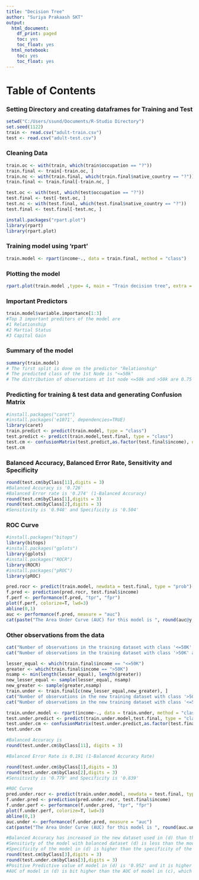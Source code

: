 ```yaml
---
title: "Decision Tree"
author: "Suriya Prakaash SKT"
output:
  html_document:
    df_print: paged
    toc: yes
    toc_float: yes
  html_notebook:
    toc: yes
    toc_float: yes
---
```


# Table of Contents

### Setting Directory and creating dataframes for Training and Test
```r
setwd("C:/Users/ssund/Documents/R-Studio Directory")
set.seed(1122)
train <- read.csv("adult-train.csv")
test <- read.csv("adult-test.csv")
```

### Cleaning Data
```r
train.oc <- with(train, which(train$occupation == "?"))
train.final <- train[-train.oc, ]
train.nc <- with(train.final, which(train.final$native_country == "?"))
train.final <- train.final[-train.nc, ]

test.oc <- with(test, which(test$occupation == "?"))
test.final <- test[-test.oc, ]
test.nc <- with(test.final, which(test.final$native_country == "?"))
test.final <- test.final[-test.nc, ]

install.packages("rpart.plot")
library(rpart)
library(rpart.plot)
```

### Training model using 'rpart'
```r
train.model <- rpart(income~., data = train.final, method = "class")
```

### Plotting the model
```r
rpart.plot(train.model ,type= 4, main = "Train decision tree", extra = 104, shadow.col = "grey")
```

### Important Predictors
```r
train.model$variable.importance[1:3]
#Top 3 important preditors of the model are
#1 Relationship
#2 Martial Status
#3 Capital Gain
```

### Summary of the model
```r
summary(train.model)
# The first split is done on the predictor "Relationship"
# The predicted class of the 1st Node is "<=50k"
# The distribution of observations at 1st node <=50k and >50k are 0.75 and 0.25 respectively
```

### Predicting for training & test data and generating Confusion Matrix 
```r
#install.packages("caret")
#install.packages('e1071', dependencies=TRUE)
library(caret)
train.predict <- predict(train.model, type = "class")
test.predict <- predict(train.model,test.final, type = "class")
test.cm <- confusionMatrix(test.predict,as.factor(test.final$income), dnn = c("Test Prediction", "Actual Values in Test"))
test.cm
```

### Balanced Accuracy, Balanced Error Rate, Sensitivity and Specificity
```r
round(test.cm$byClass[11],digits = 3)
#Balanced Accuracy is '0.726'
#Balanced Error rate is '0.274' (1-Balanced Accuracy)
round(test.cm$byClass[1],digits = 3)
round(test.cm$byClass[2],digits = 3)
#Sensitivity is '0.948' and Specificity is '0.504'
```

### ROC Curve
```r
#install.packages("bitops")
library(bitops)
#install.packages("gplots")
library(gplots)
#install.packages("ROCR")
library(ROCR)
#install.packages("pROC")
library(pROC)

pred.rocr <- predict(train.model, newdata = test.final, type = "prob")[,2]
f.pred <- prediction(pred.rocr, test.final$income)
f.perf <- performance(f.pred, "tpr", "fpr")
plot(f.perf, colorize=T, lwd=3)
abline(0,1)
auc <- performance(f.pred, measure = "auc")
cat(paste("The Area Under Curve (AUC) for this model is ", round(auc@y.values[[1]],3)))
```

### Other observations from the data
```r
cat("Number of observations in the training dataset with class '<=50K' are", sum(train.final$income == "<=50K"), '\n')
cat("Number of observations in the training dataset with class '>50K' are", sum(train.final$income == ">50K"), '\n')

lesser_equal <- which(train.final$income == "<=50K")
greater <- which(train.final$income == ">50K")
nsamp <- min(length(lesser_equal), length(greater))
new_lesser_equal <- sample(lesser_equal, nsamp)
new_greater <- sample(greater,nsamp)
train.under <- train.final[c(new_lesser_equal,new_greater), ]
cat("Number of observations in the new training dataset with class '>50K' are", sum(train.under$income == ">50K" ), '\n')
cat("Number of observations in the new training dataset with class '<=50K' are", sum(train.under$income == "<=50K" ), '\n')

train.under.model <- rpart(income~., data = train.under, method = "class")
test.under.predict <- predict(train.under.model,test.final, type = "class")
test.under.cm <- confusionMatrix(test.under.predict,as.factor(test.final$income), dnn = c("Test Prediction", "Actual Values in Test"))
test.under.cm

#Balanced Accuracy is
round(test.under.cm$byClass[11], digits = 3)

#Balanced Error Rate is 0.191 (1-Balanced Accuracy Rate)

round(test.under.cm$byClass[1],digits = 3)
round(test.under.cm$byClass[2],digits = 3)
#Sensitivity is '0.779' and Specificity is '0.839'

#ROC Curve
pred.under.rocr <- predict(train.under.model, newdata = test.final, type = "prob")[,2]
f.under.pred <- prediction(pred.under.rocr, test.final$income)
f.under.perf <- performance(f.under.pred, "tpr", "fpr")
plot(f.under.perf, colorize=T, lwd=3)
abline(0,1)
auc.under <- performance(f.under.pred, measure = "auc")
cat(paste("The Area Under Curve (AUC) for this model is ", round(auc.under@y.values[[1]],3)))

#Balanced Accuracy has increased in the new dataset used in (d) than the balanced accuracy in (c), which means the model in (d) is better than the model in (c).
#Sensitivty of the model with balanced dataset (d) is less than the model with imbalanced dataset (c), which means the True Positive rate has increased for the model with balanced dataset.
#Specificity of the model in (d) is higher than the specificity of the model in (c), which means True Negative Rate has increased for the model with balanced dataset.
round(test.cm$byClass[3],digits = 3)
round(test.under.cm$byClass[3],digits = 3)
#Positive Predictive value of model in (d) is '0.952' and it is higher than the predictive value of the model in (c) which is '0.854', which means that correct positive predictions in model (d) is higher than the correct positive predictions in model (c).
#AUC of model in (d) is bit higher than the AUC of model in (c), which means the model in (d) is more towards the Actual Class than the model in (c).
```